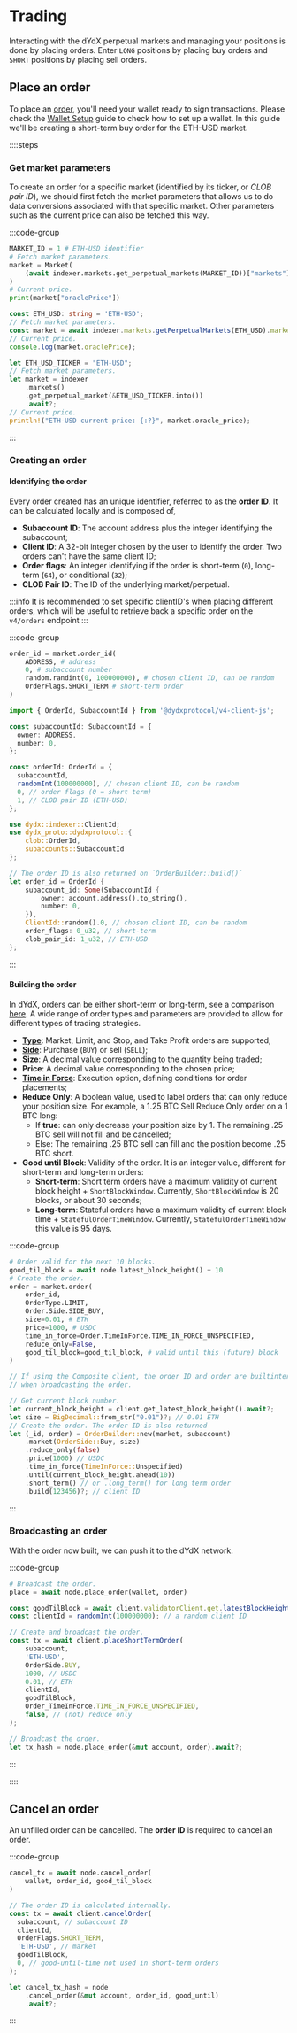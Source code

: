 # Trading

Interacting with the dYdX perpetual markets and managing your positions is done by placing orders. Enter `LONG` positions by placing buy orders and `SHORT` positions by placing sell orders.

## Place an order

To place an [order](/concepts/trading/orders), you'll need your wallet ready to sign transactions. Please check the [Wallet Setup](/interaction/wallet-setup) guide to check how to set up a wallet.
In this guide we'll be creating a short-term buy order for the ETH-USD market.

::::steps

### Get market parameters

To create an order for a specific market (identified by its ticker, or _CLOB pair ID_), we should first fetch the market parameters that allows us to do data conversions associated with that specific market. Other parameters such as the current price can also be fetched this way.

:::code-group

```python [Python]
MARKET_ID = 1 # ETH-USD identifier
# Fetch market parameters.
market = Market(
    (await indexer.markets.get_perpetual_markets(MARKET_ID))["markets"][MARKET_ID]
)
# Current price.
print(market["oraclePrice"])
```

```typescript [TypeScript]
const ETH_USD: string = 'ETH-USD';
// Fetch market parameters.
const market = await indexer.markets.getPerpetualMarkets(ETH_USD).markets[ETH_USD];
// Current price.
console.log(market.oraclePrice);
```

```rust [Rust]
let ETH_USD_TICKER = "ETH-USD";
// Fetch market parameters.
let market = indexer
    .markets()
    .get_perpetual_market(&ETH_USD_TICKER.into())
    .await?;
// Current price.
println!("ETH-USD current price: {:?}", market.oracle_price);
```
:::

### Creating an order


#### Identifying the order

Every order created has an unique identifier, referred to as the __order ID__. It can be calculated locally and is composed of,
- **Subaccount ID**: The account address plus the integer identifying the subaccount;
- **Client ID**: A 32-bit integer chosen by the user to identify the order. Two orders can't have the same client ID;
- **Order flags**: An integer identifying if the order is short-term (`0`), long-term (`64`), or conditional (`32`);
- **CLOB Pair ID**: The ID of the underlying market/perpetual.

:::info
It is recommended to set specific clientID's when placing different orders, which will be useful to retrieve back a specific order on the `v4/orders` endpoint
:::

:::code-group

```python [Python]
order_id = market.order_id(
    ADDRESS, # address
    0, # subaccount number
    random.randint(0, 100000000), # chosen client ID, can be random
    OrderFlags.SHORT_TERM # short-term order
)
```

```typescript [TypeScript]
import { OrderId, SubaccountId } from '@dydxprotocol/v4-client-js';

const subaccountId: SubaccountId = {
  owner: ADDRESS,
  number: 0,
};

const orderId: OrderId = {
  subaccountId,
  randomInt(100000000), // chosen client ID, can be random
  0, // order flags (0 = short term)
  1, // CLOB pair ID (ETH-USD)
};
```

```rust [Rust]
use dydx::indexer::ClientId;
use dydx_proto::dydxprotocol::{
    clob::OrderId,
    subaccounts::SubaccountId
};

// The order ID is also returned on `OrderBuilder::build()`
let order_id = OrderId {
    subaccount_id: Some(SubaccountId {
        owner: account.address().to_string(),
        number: 0,
    }),
    ClientId::random().0, // chosen client ID, can be random
    order_flags: 0_u32, // short-term
    clob_pair_id: 1_u32, // ETH-USD
};
```
:::

#### Building the order

In dYdX, orders can be either short-term or long-term, see a comparison [here](/concepts/trading/orders).
A wide range of order types and parameters are provided to allow for different types of trading strategies.

- [**Type**](/types/order_type): Market, Limit, and Stop, and Take Profit orders are supported;
- [**Side**](/types/order_side): Purchase (`BUY`) or sell (`SELL`); 
- **Size**: A decimal value corresponding to the quantity being traded;
- **Price**: A decimal value corresponding to the chosen price;
- [**Time in Force**](/types/time_in_force): Execution option, defining conditions for order placements;
- **Reduce Only**: A boolean value, used to label orders that can only reduce your position size. For example, a 1.25 BTC Sell Reduce Only order on a 1 BTC long:
  - If **true**: can only decrease your position size by 1. The remaining .25 BTC sell will not fill and be cancelled;
  - Else: The remaining .25 BTC sell can fill and the position become .25 BTC short.
- **Good until Block**: Validity of the order. It is an integer value, different for short-term and long-term orders:
  - **Short-term**: Short term orders have a maximum validity of current block height + `ShortBlockWindow`. Currently, `ShortBlockWindow` is 20 blocks, or about 30 seconds;
  - **Long-term**: Stateful orders have a maximum validity of current block time + `StatefulOrderTimeWindow`. Currently, `StatefulOrderTimeWindow` this value is 95 days.

:::code-group

```python [Python]
# Order valid for the next 10 blocks.
good_til_block = await node.latest_block_height() + 10
# Create the order.
order = market.order(
    order_id,
    OrderType.LIMIT,
    Order.Side.SIDE_BUY,
    size=0.01, # ETH
    price=1000, # USDC
    time_in_force=Order.TimeInForce.TIME_IN_FORCE_UNSPECIFIED,
    reduce_only=False,
    good_til_block=good_til_block, # valid until this (future) block
)
```

```typescript [TypeScript]
// If using the Composite client, the order ID and order are builtinternally,
// when broadcasting the order.
```

```rust [Rust]
// Get current block number.
let current_block_height = client.get_latest_block_height().await?;
let size = BigDecimal::from_str("0.01")?; // 0.01 ETH
// Create the order. The order ID is also returned
let (_id, order) = OrderBuilder::new(market, subaccount)
    .market(OrderSide::Buy, size)
    .reduce_only(false)
    .price(1000) // USDC
    .time_in_force(TimeInForce::Unspecified)
    .until(current_block_height.ahead(10))
    .short_term() // or .long_term() for long term order
    .build(123456)?; // client ID
```

:::

### Broadcasting an order

With the order now built, we can push it to the dYdX network.

:::code-group

```python [Python]
# Broadcast the order.
place = await node.place_order(wallet, order)
```

```typescript [TypeScript]
const goodTilBlock = await client.validatorClient.get.latestBlockHeight() + 10; // order valid until this block
const clientId = randomInt(100000000); // a random client ID

// Create and broadcast the order.
const tx = await client.placeShortTermOrder(
    subaccount,
    'ETH-USD',
    OrderSide.BUY,
    1000, // USDC
    0.01, // ETH
    clientId,
    goodTilBlock,
    Order_TimeInForce.TIME_IN_FORCE_UNSPECIFIED,
    false, // (not) reduce only
);
```

```rust [Rust]
// Broadcast the order.
let tx_hash = node.place_order(&mut account, order).await?;
```

:::

::::

## Cancel an order

An unfilled order can be cancelled. The __order ID__ is required to cancel an order.

:::code-group

```python [Python]
cancel_tx = await node.cancel_order(
    wallet, order_id, good_til_block
)
```

```typescript [TypeScript]
// The order ID is calculated internally.
const tx = await client.cancelOrder(
  subaccount, // subaccount ID
  clientId,
  OrderFlags.SHORT_TERM,
  'ETH-USD', // market
  goodTilBlock,
  0, // good-until-time not used in short-term orders
);
```

```rust [Rust]
let cancel_tx_hash = node
    .cancel_order(&mut account, order_id, good_until)
    .await?;
```

:::

